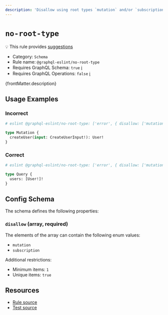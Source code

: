 ```yaml
---
description: 'Disallow using root types `mutation` and/or `subscription`.'
---
```


# `no-root-type`

💡 This rule provides
[suggestions](https://eslint.org/docs/developer-guide/working-with-rules#providing-suggestions)

- Category: `Schema`
- Rule name: `@graphql-eslint/no-root-type`
- Requires GraphQL Schema: `true`
  [ℹ️](/docs/getting-started#extended-linting-rules-with-graphql-schema)
- Requires GraphQL Operations: `false`
  [ℹ️](/docs/getting-started#extended-linting-rules-with-siblings-operations)

{frontMatter.description}

## Usage Examples

### Incorrect

```graphql
# eslint @graphql-eslint/no-root-type: ['error', { disallow: ['mutation', 'subscription'] }]

type Mutation {
  createUser(input: CreateUserInput!): User!
}
```

### Correct

```graphql
# eslint @graphql-eslint/no-root-type: ['error', { disallow: ['mutation', 'subscription'] }]

type Query {
  users: [User!]!
}
```

## Config Schema

The schema defines the following properties:

### `disallow` (array, required)

The elements of the array can contain the following enum values:

- `mutation`
- `subscription`

Additional restrictions:

- Minimum items: `1`
- Unique items: `true`

## Resources

- [Rule source](https://github.com/B2o5T/graphql-eslint/tree/master/packages/plugin/src/rules/no-root-type.ts)
- [Test source](https://github.com/B2o5T/graphql-eslint/tree/master/packages/plugin/__tests__/no-root-type.spec.ts)
